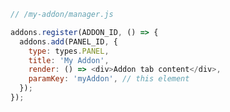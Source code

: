```js
// /my-addon/manager.js

addons.register(ADDON_ID, () => {
  addons.add(PANEL_ID, {
    type: types.PANEL,
    title: 'My Addon',
    render: () => <div>Addon tab content</div>,
    paramKey: 'myAddon', // this element
  });
});
```
